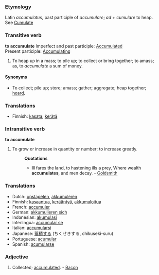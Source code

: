 ===Etymology===
Latin ''accumulatus'', past participle of ''accumulare''; ''ad'' + ''cumulare'' to heap. See [[Cumulate]]
===Transitive verb===
'''to accumulate'''
Imperfect and past participle: [[Accumulated]] <br>
Present participle:  [[Accumulating]]
#To heap up in a mass; to pile up; to collect or bring together; to amass; as, to ''accumulate'' a sum of money.
====Synonyms====
*To collect; pile up; store; amass; gather; aggregate; heap together; [[hoard]].
===Translations===
*Finnish: [[kasata]], [[kerätä]]

===Intransitive verb===
'''to accumulate'''
#To grow or increase in quantity or number; to increase greatly.
#:'''Quotations'''
#:*Ill fares the land, to hastening ills a prey, Where wealth '''accumulates''', and men decay. - [[Goldsmith]]

===Translations===
*Dutch: [[opstapelen]], [[akkumuleren]]
*Finnish: [[kasaantua]], [[kerääntyä]], [[akkumuloitua]]
*French: [[accumuler]]
*German: [[akkumulieren sich]]
*Indonesian: [[akumulasi]]
*Interlingua: [[accumular se]]
*Italian: [[accumularsi]]
*Japanese: [[蓄積する]] (ちくせきする, chikuseki-suru)
*Portuguese: [[acumular]]
*Spanish: [[acumularse]]

===Adjective===
#Collected; [[accumulated]]. - [[Bacon]]
